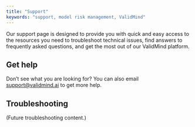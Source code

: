 ```yaml
---
title: "Support"
keywords: "support, model risk management, ValidMind"
---
```


Our support page is designed to provide you with quick and easy access to the resources you need to troubleshoot technical issues, find answers to frequently asked questions, and get the most out of our ValidMind platform.

## Get help 

Don't see what you are looking for? You can also email [support@validmind.ai](support@validmind.ai) to get more help.

## Troubleshooting

(Future troubleshooting content.)